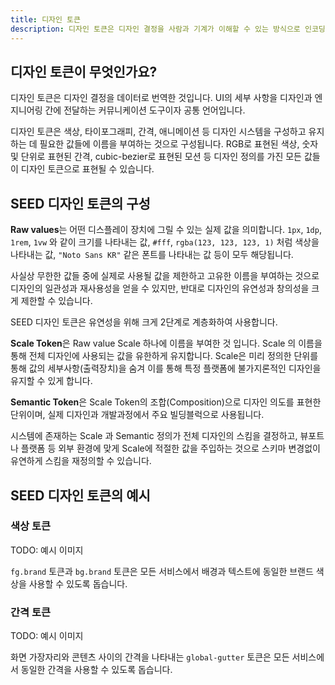 ```yaml
---
title: 디자인 토큰
description: 디자인 토큰은 디자인 결정을 사람과 기계가 이해할 수 있는 방식으로 인코딩하는 방법입니다.
---
```


## 디자인 토큰이 무엇인가요?

디자인 토큰은 디자인 결정을 데이터로 번역한 것입니다. UI의 세부 사항을 디자인과 엔지니어링 간에 전달하는 커뮤니케이션 도구이자 공통 언어입니다.

디자인 토큰은 색상, 타이포그래피, 간격, 애니메이션 등 디자인 시스템을 구성하고 유지하는 데 필요한 값들에 이름을 부여하는 것으로 구성됩니다. RGB로 표현된 색상, 숫자 및 단위로 표현된 간격, cubic-bezier로 표현된 모션 등 디자인 정의를 가진 모든 값들이 디자인 토큰으로 표현될 수 있습니다.


## SEED 디자인 토큰의 구성

**Raw values**는 어떤 디스플레이 장치에 그릴 수 있는 실제 값을 의미합니다. `1px`, `1dp`, `1rem`, `1vw` 와 같이 크기를 나타내는 값, `#fff`, `rgba(123, 123, 123, 1)` 처럼 색상을 나타내는 값, `"Noto Sans KR"` 같은 폰트를 나타내는 값 등이 모두 해당됩니다.

사실상 무한한 값들 중에 실제로 사용될 값을 제한하고 고유한 이름을 부여하는 것으로 디자인의 일관성과 재사용성을 얻을 수 있지만, 반대로 디자인의 유연성과 창의성을 크게 제한할 수 있습니다.

SEED 디자인 토큰은 유연성을 위해 크게 2단계로 계층화하여 사용합니다.

**Scale Token**은 Raw value Scale 하나에 이름을 부여한 것 입니다. Scale 의 이름을 통해 전체 디자인에 사용되는 값을 유한하게 유지합니다. Scale은 미리 정의한 단위를 통해 값의 세부사항(출력장치)을 숨겨 이를 통해 특정 플랫폼에 불가지론적인 디자인을 유지할 수 있게 합니다.

**Semantic Token**은 Scale Token의 조합(Composition)으로 디자인 의도를 표현한 단위이며, 실제 디자인과 개발과정에서 주요 빌딩블럭으로 사용됩니다.

시스템에 존재하는 Scale 과 Semantic 정의가 전체 디자인의 스킴을 결정하고, 뷰포트나 플랫폼 등 외부 환경에 맞게 Scale에 적절한 값을 주입하는 것으로 스키마 변경없이 유연하게 스킴을 재정의할 수 있습니다.


## SEED 디자인 토큰의 예시

### 색상 토큰

TODO: 예시 이미지

`fg.brand` 토큰과 `bg.brand` 토큰은 모든 서비스에서 배경과 텍스트에 동일한 브랜드 색상을 사용할 수 있도록 돕습니다.

### 간격 토큰

TODO: 예시 이미지

화면 가장자리와 콘텐츠 사이의 간격을 나타내는 `global-gutter` 토큰은 모든 서비스에서 동일한 간격을 사용할 수 있도록 돕습니다.